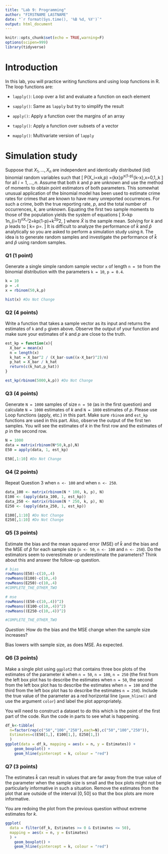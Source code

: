 ```yaml
---
title: "Lab 9: Programming"
author: "FIRSTNAME LASTNAME"
date: "`r format(Sys.time(), '%B %d, %Y')`"
output: html_document
---
```


```r
knitr::opts_chunk$set(echo = TRUE,warning=F)
options(scipen=999)
library(tidyverse)
```

# Introduction

In this lab, you will practice writing functions and using loop functions in R. The loop functions are:

- `lapply()`: Loop over a list and evaluate a function on each element

- `sapply()`: Same as `lapply` but try to simplify the result

- `apply()`: Apply a function over the margins of an array

- `tapply()`: Apply a function over subsets of a vector

- `mapply()`: Multivariate version of `lapply`

# Simulation study
Suppose that $X_1,\ldots,X_n$ are independent and identically distributed (iid) binomial random variables such that
\[
  P(X_i=x\mid k,p)
  ={k\choose x}p^x(1-p)^{k-x},\quad x=0,1,\ldots,k
\]
for all $i=1,\ldots,n$. Assume that both $k$ and $p$ are unknown and use the method of moments to obtain point estimators of both parameters. This somewhat unusual application of the binomial model has
been used to estimate crime rates for crimes that are known to have many unreported
occurrences. For such a crime, both the true reporting rate, $p$, and the total number
of occurrences, $k$, are unknown. Equating the first two sample moments to those of the population yields the system
of equations
\[
  \bar X=kp
  \quad\text{and}\quad
  \frac1n\sum_{i=1}^nX_i^2=kp(1-p)+k^2p^2,
\]
where $\bar X$ is the sample mean. Solving for $k$ and $p$ leads to
\[
  \hat k=\frac{\bar X^2}{\bar X-(1/n)\sum_{i=1}^n(X_i-\bar X)^2}
  \quad\text{and}\quad
  \hat p=\frac{\bar X}{\hat k}.
\]
It is difficult to analyze the performance of $\hat k$ and $\hat p$ analytically so you are asked to perform a simulation study using `R`. The idea is to generate random samples and investigate the performance of $\hat k$ and $\hat p$ using random samples.

### Q1 (1 point)

Generate a single simple random sample vector `x` of length `n = 50` from the binomial distribution with the parameters `k = 10`, `p = 0.4`. 

```r
k = 10
p = .4
x = rbinom(50,k,p)

hist(x) #Do Not Change
```

### Q2 (4 points)

Write a function that takes a sample vector as its input and returns the estimates of `k` and `p` given above. Observe the output of your function and make sure your estimates of $k$ and $p$ are close to the truth.

```r
est_kp = function(x){
  X_bar = mean(x)
  n = length(x)
  k_hat = X_bar^2 / (X_bar-sum((x-X_bar)^2)/n)
  p_hat = X_bar / k_hat
  return(c(k_hat,p_hat))
}

est_kp(rbinom(5000,k,p)) #Do Not Change
```

### Q3 (4 points)

Generate `N = 1000` samples of size `n = 50` (as in the first question) and calculate `N = 1000` estimates of $k$ and `N = 1000` estimates of $p$. Please use Loop functions (apply, etc.) in this part. Make sure `rbinom` and `est_kp` functions are used in this part. Also, observe the output of the first ten samples. You will see the estimates of $k$ in the first row and the estimates of $p$ in the second row.

```r
N = 1000
data = matrix(rbinom(N*50,k,p),N)
E50 = apply(data, 1, est_kp)

E50[,1:10] #Do Not Change
```

### Q4 (2 points)

Repeat Question 3 when `n <- 100` and when `n <- 250`. 

```r
data_100 <- matrix(rbinom(N * 100, k, p), N)
E100 <- (apply(data_100, 1, est_kp))
data_250 <- matrix(rbinom(N * 250, k, p), N)
E250 <- (apply(data_250, 1, est_kp))

E100[,1:10] #Do Not Change
E250[,1:10] #Do Not Change
```

### Q5 (3 points)

Estimate the bias and the mean squared error (MSE) of $\hat k$ and the bias and the MSE of $\hat p$ for each sample size (`n <- 50`, `n <- 100` and `n <- 250`). Do the estimators seem to overestimate or underestimate the parameters? Think about this and answer the follow-up question.

```r
# bias
rowMeans(E50)-c(10,.4)
rowMeans(E100)-c(10,.4)
rowMeans(E250)-c(10,.4)
#COMPLETE_THE_OTHER_TWO

# mse
rowMeans((E50-c(10,.4))^2)
rowMeans((E100-c(10,.4))^2)
rowMeans((E250-c(10,.4))^2)

#COMPLETE_THE_OTHER_TWO
```

*Question:* How do the bias and the MSE change when the sample size increases?

Bias lowers with sample size, as does MSE. As expected.

### Q6 (3 points)

Make a single plot using `ggplot2` that contains three box plots of the estimates of the parameter $k$ when `n = 50`, `n = 100`, `n = 250` (the first from the left box plot has to describe the estimates when `n = 50`, the second from the left box plot has to describe the estimates when `n = 100` and the third from the left box plot has to describe the estimates `n = 250`). Include the true value of the parameter as a red horizontal line (`geom_hline()` and use the argument `color`) and label the plot appropriately.

You will need to construct a dataset to do this which is the point of the first part of the code. Run the code in parts to see what is happening.

```r
df_k<-tibble(
  n=factor(rep(c("50","100","250"),each=N),c("50","100","250")),
  Estimates=c(E50[1,], E100[1,], E250[1,])
  )
ggplot(data = df_k, mapping = aes(x = n, y = Estimates)) +
	geom_boxplot() +
	geom_hline(yintercept = k, colour = "red")
```

### Q7 (3 points)

The estimates $\hat k$ can result in values that are far away from the true value of the parameter when the sample size is small and the box plots might not be particularly informative in such a situation. Remove the estimates from the plot that are outside of the interval $[0,50]$ so that the box plots are more informative.

You are redoing the plot from the previous question without extreme estimates for $k$.

```r
ggplot(
  data = filter(df_k, Estimates >= 0 & Estimates <= 50), 
  mapping = aes(x = n, y = Estimates)
  ) +
	geom_boxplot() +
	geom_hline(yintercept = k, colour = "red")
```

